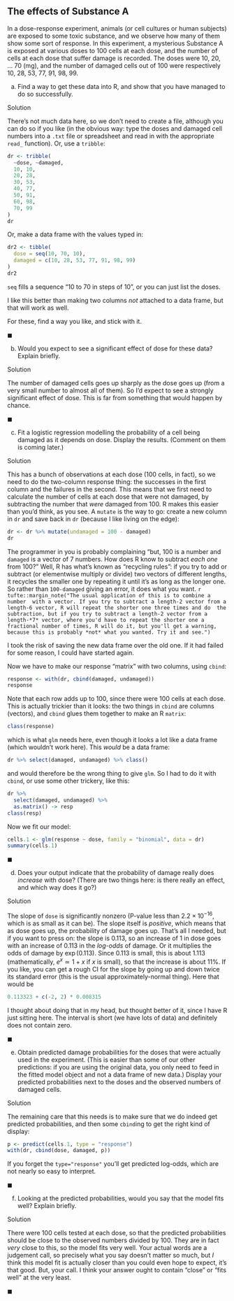 ##  The effects of Substance A


 In a dose-response experiment, animals (or
cell cultures or human subjects) are exposed to some toxic substance,
and we observe how many of them show some sort of response. In this
experiment, a mysterious Substance A is exposed at various doses to
100 cells at each dose, and the number of cells at each dose that
suffer damage is recorded. The doses were 10, 20, ... 70 (mg), and
the number of damaged cells out of 100 were respectively 10, 28, 53,
77, 91, 98, 99.



(a) Find a way to get these data into R, and show that you have
managed to do so successfully.


Solution


There's not much data here, so we don't need to create a file,
although you can do so if you like (in the obvious way: type the
doses and damaged cell numbers into a `.txt` file or
spreadsheet and read in with the appropriate `read_`
function). 
Or, use a `tribble`:
```r
dr <- tribble(
  ~dose, ~damaged,
  10, 10,
  20, 28,
  30, 53,
  40, 77,
  50, 91,
  60, 98,
  70, 99
)
dr
```

       
Or, make a data frame with the values typed in:

```r
dr2 <- tibble(
  dose = seq(10, 70, 10),
  damaged = c(10, 28, 53, 77, 91, 98, 99)
)
dr2
```

 

`seq` fills a sequence "10 to 70 in steps of 10", or you can
just list the doses.

I like this better than making two columns *not* attached to a
data frame, but that will work as well.

For these, find a way you like, and stick with it.

    

$\blacksquare$

(b) Would you expect to see a significant effect of dose for
these data?
Explain briefly.


Solution


The number of damaged cells goes up sharply as the dose goes up
(from a very small number to almost all of them). So I'd expect
to see a strongly significant effect of dose. This is far from
something that would happen by chance.
 

$\blacksquare$

(c) Fit a logistic regression modelling the probability of a
cell being damaged as it depends on dose. Display the
results. (Comment on them is coming later.)


Solution


This has a bunch of observations at each dose (100 cells, in
fact), so we need to do the two-column response thing: the
successes in the first column and the failures in the
second. This means that we first need to calculate the number of
cells at each dose that were not damaged, by subtracting the
number that *were* damaged from 100. R makes this easier
than you'd think, as
you see. A `mutate` is the way to
go: create a new column in `dr` and save back in
`dr` (because I like living on the edge):
```r
dr <- dr %>% mutate(undamaged = 100 - damaged)
dr
```

       

The programmer in you is probably complaining "but, 100 is a number and `damaged` is a vector of 7 numbers. How does R know to subtract *each one* from 100?" Well, R has what's known as
"recycling rules": if you try to add or subtract (or elementwise
multiply or divide) two vectors of different lengths, it recycles the
smaller one by repeating it until it's as long as the longer one. So
rather than `100-damaged` giving an error, it does what you
want.
`r tufte::margin_note("The usual application of this is to combine a number  with a vector. If you try to subtract a length-2 vector from a  length-6 vector, R will repeat the shorter one three times and do  the subtraction, but if you try to subtract a length-2 vector from a length-*7* vector, where you'd have to repeat the shorter one a fractional number of times, R will do it, but you'll get a warning, because this is probably *not* what you wanted. Try it and see.")`

I took the risk of saving the new data frame over the old one. If it
had failed for some reason, I could have started again.

Now we have to make our response "matrix" with two columns, using `cbind`:

```r
response <- with(dr, cbind(damaged, undamaged))
response
```

 

Note that each row adds up to 100, since there were 100 cells at each
dose. This is actually trickier than it looks: the two things in
`cbind` are columns (vectors), and `cbind` glues them
together to make an R `matrix`:

```r
class(response)
```

 

which is what `glm` needs here, even though it looks a lot like
a data frame (which wouldn't work here). This *would* be a data
frame:

```r
dr %>% select(damaged, undamaged) %>% class()
```

 

and would therefore be the wrong thing to give `glm`. So I had
to do it with `cbind`, or use some other trickery, like this:

```r
dr %>%
  select(damaged, undamaged) %>%
  as.matrix() -> resp
class(resp)
```

 

Now we fit our model:

```r
cells.1 <- glm(response ~ dose, family = "binomial", data = dr)
summary(cells.1)
```

 
    

$\blacksquare$

(d) Does your output indicate that the probability of damage
really does *increase* with dose? (There are two things here:
is there really an effect, and which way does it go?)


Solution


The slope of `dose` is significantly nonzero (P-value
less than $2.2 \times 10^{-16}$, which is as small as it can
be). The slope itself is *positive*, which means that as
dose goes up, the probability of damage goes up. 
That's all I needed, but if you want to press on: the slope is
0.113, so an increase of 1 in dose goes with an increase of
0.113 in the *log-odds* of damage. Or it multiplies the
odds of damage by $\exp(0.113)$. Since 0.113 is small, this is
about $1.113$ (mathematically, $e^x\simeq 1+x$ if $x$ is small),
so that the increase is about 11\%. 
If you like, you can get a rough CI for the slope by going up
and down twice its standard error (this is the usual
approximately-normal thing). Here that would be
```r
0.113323 + c(-2, 2) * 0.008315
```

       

I thought about doing that in my head, but thought better of it, since
I have R just sitting here. The interval is short (we have lots of
data) and definitely does not contain zero.
    

$\blacksquare$

(e) Obtain predicted damage probabilities for the doses that
were actually used in the experiment. (This is easier than some of
our other predictions: if you are using the original data, you only
need to feed in the fitted model object and not a data frame of new
data.) Display your predicted probabilities next to the doses and
the observed numbers of damaged cells.


Solution


The remaining care that this needs is to make sure that we do
indeed get predicted probabilities, and then some
`cbind`ing to get the right kind of display:
```r
p <- predict(cells.1, type = "response")
with(dr, cbind(dose, damaged, p))
```

       

If you forget the `type="response"` you'll get predicted
log-odds, which are not nearly so easy to interpret.
    

$\blacksquare$

(f) Looking at  the predicted probabilities, would you say that
the model fits well? Explain briefly.


Solution


There were 100 cells tested at each dose, so that the predicted
probabilities should be close to the observed numbers divided by
100. They are in fact *very* close to this, so the model
fits very well. 
Your actual words are a judgement call, so precisely what you
say doesn't matter so much, but *I* think this model fit is
actually closer than you could even hope to expect, it's that
good. But, your call. I think your answer ought to contain
"close" or "fits well" at the very least. 
     
$\blacksquare$




